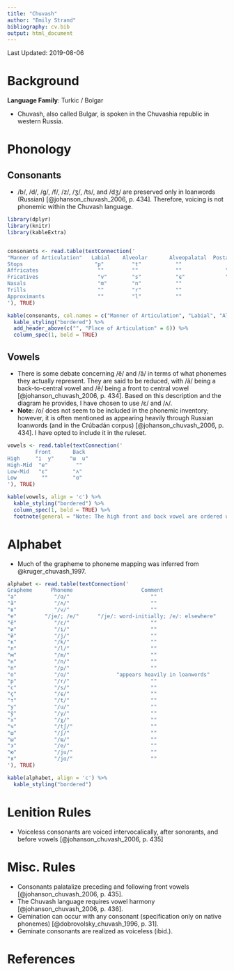 ```yaml
---
title: "Chuvash"
author: "Emily Strand"
bibliography: cv.bib
output: html_document
---
```


Last Updated: 2019-08-06

# Background

**Language Family**: Turkic / Bolgar

* Chuvash, also called Bulgar, is spoken in the Chuvashia republic in western Russia.

# Phonology

## Consonants

* /b/, /d/, /g/, /f/, /z/, /ʒ/, /ts/, and /dʒ/ are preserved only in loanwords (Russian) [@johanson_chuvash_2006, p. 434]. Therefore, voicing is not phonemic within the Chuvash language.

```r

library(dplyr)
library(knitr)
library(kableExtra)


consonants <- read.table(textConnection('
"Manner of Articulation"   Labial    Alveolar       Alveopalatal  Postalveolar  Palatal   Velar
Stops                       "p"         "t"           ""               ""         ""       "k"
Affricates                   ""         ""            ""              "tʃ"        ""       ""  
Fricatives                   "v"        "s"           "ɕ"             "ʃ"         ""       "χ"
Nasals                       "m"        "n"           ""               ""         ""       ""
Trills                       ""         "r"           ""               ""         ""       ""
Approximants                 ""         "l"           ""               ""         "j"      ""
'), TRUE)

kable(consonants, col.names = c("Manner of Articulation", "Labial", "Alveolar", "Alveolo-Palatal", "Postalveolar", "Palatal", "Velar"), align = 'c') %>%
  kable_styling("bordered") %>%
  add_header_above(c("", "Place of Articulation" = 6)) %>%
  column_spec(1, bold = TRUE)
```


## Vowels

* There is some debate concerning /ӗ/ and /ӑ/ in terms of what phonemes they actually represent. They are said to be reduced, with /ӑ/ being a back-to-central vowel and /ӗ/ being a front to central vowel [@johanson_chuvash_2006, p. 434]. Based on this description and the diagram he provides, I have chosen to use /ɛ/ and /ʌ/.
* **Note:** /o/ does not seem to be included in the phonemic inventory; however, it is often mentioned as appearing heavily through Russian loanwords (and in the Crúbadán corpus) [@johanson_chuvash_2006, p. 434]. I have opted to include it in the ruleset.

```r

vowels <- read.table(textConnection('
         Front       Back
High     "i  y"     "ɯ  u"
High-Mid  "e"         ""
Low-Mid   "ɛ"        "ʌ"
Low        ""        "ɑ"
'), TRUE)

kable(vowels, align = 'c') %>%
  kable_styling("bordered") %>%
  column_spec(1, bold = TRUE) %>%
  footnote(general = "Note: The high front and back vowel are ordered unrounded and rounded. The rest of the vowels are unrounded.", general_title = "")
```    

# Alphabet

* Much of the grapheme to phoneme mapping was inferred from @kruger_chuvash_1997.

```r

alphabet <- read.table(textConnection('
Grapheme      Phoneme                      Comment
"a"            "/ɑ/"                          ""
"ӑ"            "/ʌ/"                          ""
"в"            "/v/"                          ""
"e"         "/je/; /e/"      "/je/: word-initially; /e/: elsewhere"           
"ӗ"	           "/ɛ/"                          ""                           
"и"            "/i/"                          ""
"й"            "/j/"                          ""
"к"            "/k/"                          ""
"л"            "/l/"                          ""
"м"            "/m/"                          ""
"н"            "/n/"                          ""
"п"            "/p/"                          ""
"о"            "/o/"               "appears heavily in loanwords"
"р"            "/r/"                          ""
"с"            "/s/"                          ""
"ҫ"            "/ɕ/"                          ""
"т"            "/t/"                          ""
"у"            "/u/"                          ""
"ӳ"            "/y/"                          ""
"х"            "/χ/"                          ""
"ч"            "/tʃ/"                         ""
"ш"            "/ʃ/"                          ""
"ы"            "/ɯ/"                          ""
"э"            "/e/"                          ""
"ю"            "/ju/"                         ""
"я"	           "/jɑ/"                         ""
'), TRUE)

kable(alphabet, align = 'c') %>%
  kable_styling("bordered")
```

# Lenition Rules

* Voiceless consonants are voiced intervocalically, after sonorants, and before vowels [@johanson_chuvash_2006, p. 435]     

# Misc. Rules

* Consonants palatalize preceding and following front vowels [@johanson_chuvash_2006, p. 435].
* The Chuvash language requires vowel harmony [@johanson_chuvash_2006, p. 436].    
* Gemination can occur with any consonant (specification only on native phonemes) [@dobrovolsky_chuvash_1996, p. 31].    
* Geminate consonants are realized as voiceless (ibid.).

# References
